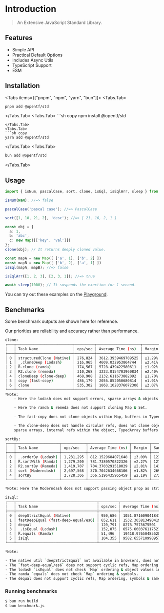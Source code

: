 
# Introduction

> An Extensive JavaScript Standard Library.

## Features

- Simple API
- Practical Default Options
- Includes Async Utils
- TypeScript Support
- ESM

## Installation

<Tabs items={["pnpm", "npm", "yarn", "bun"]}>
  <Tabs.Tab>
  ```sh copy 
  pnpm add @opentf/std 
  ```
  </Tabs.Tab>
  <Tabs.Tab>
      ```sh copy 
  npm install @opentf/std 
  ```
  </Tabs.Tab>
  <Tabs.Tab>
  ```sh copy 
  yarn add @opentf/std 
  ```
  </Tabs.Tab>
  <Tabs.Tab>
  ```sh copy 
  bun add @opentf/std 
  ```
  </Tabs.Tab>
</Tabs>

## Usage

```ts
import { isNum, pascalCase, sort, clone, isEql, isEqlArr, sleep } from "@opentf/std";

isNum(NaN); //=> false

pascalCase('pascal case'); //=> PascalCase

sort([1, 10, 21, 2], 'desc'); //=> [ 21, 10, 2, 1 ]

const obj = {
  a: 1, 
  b: 'abc', 
  c: new Map([['key', 'val']])
};
clone(obj); // It returns deeply cloned value.

const mapA = new Map([ ['a', 1], ['b', 2] ])
const mapB = new Map([ ['b', 2], ['a', 1] ])
isEql(mapA, mapB); //=> false

isEqlArr([1, 2, 3], [2, 3, 1]); //=> true

await sleep(1000); // It suspends the exection for 1 second.
```

<Callout type="default">

You can try out these examples on the [Playground](/playground).

</Callout>

## Benchmarks

Some benchmark outputs are shown here for reference.

<Callout type="info">
Our priorities are reliability and accuracy rather than performance.
</Callout>

```sh
clone:
┌───┬──────────────────────────┬─────────┬────────────────────┬────────┬─────────┐
│   │ Task Name                │ ops/sec │ Average Time (ns)  │ Margin │ Samples │
├───┼──────────────────────────┼─────────┼────────────────────┼────────┼─────────┤
│ 0 │ structuredClone (Native) │ 276,824 │ 3612.3959469709525 │ ±1.29% │ 27683   │
│ 1 │ _.cloneDeep (Lodash)     │ 216,965 │ 4609.032953864744  │ ±2.41% │ 21697   │
│ 2 │ R.clone (ramda)          │ 174,567 │ 5728.439422580611  │ ±1.92% │ 17457   │
│ 3 │ R2.clone (remeda)        │ 310,268 │ 3223.0154703960834 │ ±2.40% │ 31027   │
│ 4 │ cloneDeep (clone-deep)   │ 468,908 │ 2132.611673882092  │ ±1.70% │ 46891   │
│ 5 │ copy (fast-copy)         │ 486,179 │ 2056.852050680814  │ ±1.91% │ 48618   │
│ 6 │ clone                    │ 535,302 │ 1868.1028376072306 │ ±2.07% │ 53531   │
└───┴──────────────────────────┴─────────┴────────────────────┴────────┴─────────┘
*Note:
    - Here the lodash does not support errors, sparse arrays & objects in map keys.

    - Here the ramda & remeda does not support cloning Map & Set.
    
    - The fast-copy does not clone objects within Map, buffers in TypedArray, sparse arrays.

    - The clone-deep does not handle circular refs, does not clone objects within map, 
    sparse arrays, internal refs within the object, TypedArray buffers & DataView.

sortBy:
┌───┬────────────────────┬───────────┬───────────────────┬────────┬─────────┐
│   │ Task Name          │ ops/sec   │ Average Time (ns) │ Margin │ Samples │
├───┼────────────────────┼───────────┼───────────────────┼────────┼─────────┤
│ 0 │ _.orderBy (Lodash) │ 1,231,295 │ 812.1529684071648 │ ±3.09% │ 123130  │
│ 1 │ R.sortWith (Ramda) │ 1,279,200 │ 781.7380570822326 │ ±2.27% │ 127921  │
│ 2 │ R2.sortBy (Remeda) │ 1,419,707 │ 704.3703291518029 │ ±2.81% │ 141971  │
│ 3 │ sort (Moderndash)  │ 2,697,568 │ 370.7042634668106 │ ±1.82% │ 269757  │
│ 4 │ sortBy             │ 2,728,366 │ 366.5196435965459 │ ±2.19% │ 272837  │
└───┴────────────────────┴───────────┴───────────────────┴────────┴─────────┘

*Note: Here the Moderndash does not support passing object prop as string.

isEql:
┌───┬─────────────────────────────────────┬─────────┬────────────────────┬────────┬─────────┐
│   │ Task Name                           │ ops/sec │ Average Time (ns)  │ Margin │ Samples │
├───┼─────────────────────────────────────┼─────────┼────────────────────┼────────┼─────────┤
│ 0 │ deepStrictEqual (Native)            │ 950,686 │ 1051.871609041841  │ ±0.24% │ 95069   │
│ 1 │ fastDeepEqual (fast-deep-equal/es6) │ 652,611 │ 1532.3058134904193 │ ±1.49% │ 65262   │
│ 2 │ dequal                              │ 120,791 │ 8278.7573675501    │ ±0.74% │ 12080   │
│ 3 │ _.isEqual (Lodash)                  │ 152,075 │ 6575.660376117521  │ ±2.02% │ 15208   │
│ 4 │ R.equals (Ramda)                    │ 51,496  │ 19418.976504855284 │ ±1.70% │ 5150    │
│ 5 │ isEql                               │ 104,355 │ 9582.655710998957  │ ±1.13% │ 10436   │
└───┴─────────────────────────────────────┴─────────┴────────────────────┴────────┴─────────┘

*Note:

- The native util `deepStrictEqual` not available in browsers, does not check `Map` ordering & same invalid dates.
- The `fast-deep-equal/es6` does not support cyclic refs, Map ordering check, invalid dates, symbols, objects values in Set & TypedArrays.
- The lodash `isEqual` does not check `Map` ordering & object values in `Set`.
- The ramda `equals` does not check `Map` ordering & symbols.
- The dequal does not support cyclic refs, Map ordering, symbols & same invalid dates.
```

### Running benchmarks

```sh
$ bun run build
$ bun benchmark.js
```

